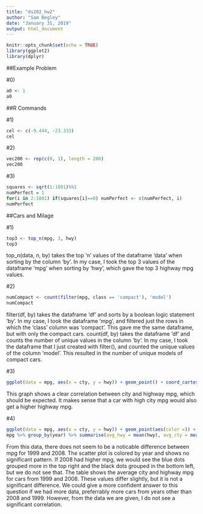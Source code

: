 ```yaml
---
title: "ds202_hw2"
author: "Sam Begley"
date: "January 31, 2019"
output: html_document
---
```


```r
knitr::opts_chunk$set(echo = TRUE)
library(ggplot2)
library(dplyr)
```
  
##Example Problem  
  
#0)  
  
```r
a0 <- 1
a0
```
  
##R Commands  
  
#1)  
  
```r
cel <- c(-9.444, -23.333)
cel
```
  
#2)  
  
```r
vec200 <- rep(c(0, 1), length = 200)
vec200
```
  
#3)  
  
```r
squares <- sqrt(1:1001)%%1
numPerfect = 1
for(i in 2:1001) if(squares[i]==0) numPerfect <- c(numPerfect, i)
numPerfect
```  
  
##Cars and Milage  
  
#1)  
  
```r
top3 <- top_n(mpg, 3, hwy)
top3
```  
  
top_n(data, n, by) takes the top 'n' values of the dataframe 'data' when sorting by the column 'by'. In my case, I took the top 3 values of the dataframe 'mpg' when sorting by 'hwy', which gave the top 3 highway mpg values.  
  
#2)  
  
```r
numCompact <- count(filter(mpg, class == 'compact'), 'model')
numCompact
```  
  
filter(df, by) takes the dataframe 'df' and sorts by a boolean logic statement 'by'. In my case, I took the dataframe 'mpg', and filtered just the rows in which the 'class' column was 'compact'. This gave me the same dataframe, but with only the compact cars. count(df, by) takes the dataframe 'df' and counts the number of unique values in the column 'by'. In my case, I took the dataframe that I just created with filter(), and counted the unique values of the column 'model'. This resulted in the number of unique models of compact cars.  
  
#3)  
  
```r
ggplot(data = mpg, aes(x = cty, y = hwy)) + geom_point() + coord_cartesian()
```  
  
This graph shows a clear correlation between city and highway mpg, which should be expected. It makes sense that a car with high city mpg would also get a higher highway mpg.  
  
#4)  
  
```r
ggplot(data = mpg, aes(x = cty, y = hwy)) + geom_point(aes(color =)) + coord_cartesian()
mpg %>% group_by(year) %>% summarise(avg_hwy = mean(hwy), avg_cty = mean(cty))
```  
  
From this data, there does not seem to be a noticable difference between mpg for 1999 and 2008. The scatter plot is colored by year and shows no significant pattern. If 2008 had higher mpg, we would see the blue dots grouped more in the top right and the black dots grouped in the bottom left, but we do not see that. The table shows the average city and highway mpg for cars from 1999 and 2008. These values differ slightly, but it is not a significant difference. We could give a more confident answer to this question if we had more data, preferrably more cars from years other than 2008 and 1999. However, from the data we are given, I do not see a significant correlation.  
  
